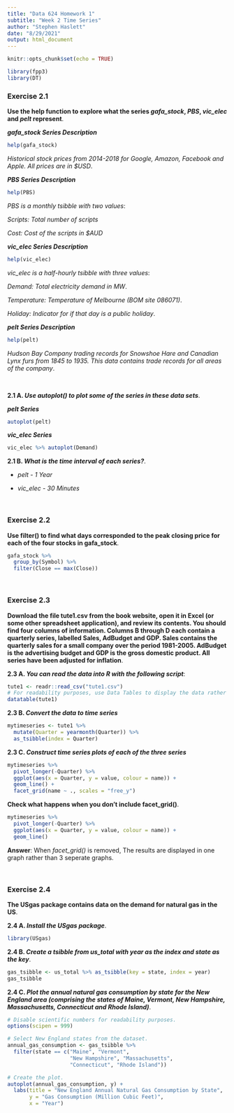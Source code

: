 ```yaml
---
title: "Data 624 Homework 1"
subtitle: "Week 2 Time Series"
author: "Stephen Haslett"
date: "8/29/2021"
output: html_document
---
```


```r
knitr::opts_chunk$set(echo = TRUE)
```

```r
library(fpp3)
library(DT)
```


### Exercise 2.1
**Use the help function to explore what the series _gafa_stock_, _PBS_, _vic_elec_ and _pelt_ represent**.

**_gafa_stock Series Description_**
```r
help(gafa_stock)
```

_Historical stock prices from 2014-2018 for Google, Amazon, Facebook and Apple. All prices are in $USD_.


**_PBS Series Description_**
```r
help(PBS)
```

_PBS is a monthly tsibble with two values_:

_Scripts: Total number of scripts_

_Cost:	Cost of the scripts in $AUD_


**_vic_elec Series Description_**

```r
help(vic_elec)
```

_vic_elec is a half\-hourly tsibble with three values_:

_Demand:	Total electricity demand in MW_.

_Temperature:	Temperature of Melbourne (BOM site 086071)_.

_Holiday:	Indicator for if that day is a public holiday_.


**_pelt Series Description_**

```r
help(pelt)
```

_Hudson Bay Company trading records for Snowshoe Hare and Canadian Lynx furs from 1845 to 1935. This data contains trade records for all areas of the company_.

\ 

**2.1 A. _Use autoplot() to plot some of the series in these data sets_**.

**_pelt Series_**

```r
autoplot(pelt)
```

**_vic_elec Series_**

```r
vic_elec %>% autoplot(Demand)
```


**2.1 B. _What is the time interval of each series?_**.

* _pelt \- 1 Year_

* _vic_elec - 30 Minutes_ 

\  
\ 

### Exercise 2.2
**Use filter() to find what days corresponded to the peak closing price for each of the four stocks in gafa_stock**.

```r
gafa_stock %>%
  group_by(Symbol) %>%
  filter(Close == max(Close))
```

\  
\ 

### Exercise 2.3
**Download the file tute1.csv from the book website, open it in Excel (or some other spreadsheet application), and review its contents. You should find four columns of information. Columns B through D each contain a quarterly series, labelled Sales, AdBudget and GDP. Sales contains the quarterly sales for a small company over the period 1981-2005. AdBudget is the advertising budget and GDP is the gross domestic product. All series have been adjusted for inflation**.

**2.3 A. _You can read the data into R with the following script_**:

```r
tute1 <- readr::read_csv("tute1.csv")
# For readability purposes, use Data Tables to display the data rather than View().
datatable(tute1)
```

**2.3 B. _Convert the data to time series_**

```r
mytimeseries <- tute1 %>%
  mutate(Quarter = yearmonth(Quarter)) %>%
  as_tsibble(index = Quarter)
```


**2.3 C. _Construct time series plots of each of the three series_**

```r
mytimeseries %>%
  pivot_longer(-Quarter) %>%
  ggplot(aes(x = Quarter, y = value, colour = name)) +
  geom_line() +
  facet_grid(name ~ ., scales = "free_y")
```

**Check what happens when you don’t include facet_grid()**.

```r
mytimeseries %>%
  pivot_longer(-Quarter) %>%
  ggplot(aes(x = Quarter, y = value, colour = name)) +
  geom_line()
```

**Answer**:
When _facet_grid()_ is removed, The results are displayed in one graph rather than 3 seperate graphs.

\ 
\ 

### Exercise 2.4
**The USgas package contains data on the demand for natural gas in the US**.

**2.4 A. _Install the USgas package_**.

```r
library(USgas)
```


**2.4 B. _Create a tsibble from us_total with year as the index and state as the key_**.

```r
gas_tsibble <- us_total %>% as_tsibble(key = state, index = year)
gas_tsibble
```

**2.4 C. _Plot the annual natural gas consumption by state for the New England area (comprising the states of Maine, Vermont, New Hampshire, Massachusetts, Connecticut and Rhode Island)_**.

```r
# Disable scientific numbers for readability purposes.
options(scipen = 999)

# Select New England states from the dataset.
annual_gas_consumption <- gas_tsibble %>%
  filter(state == c("Maine", "Vermont",
                    "New Hampshire", "Massachusetts",
                    "Connecticut", "Rhode Island"))

# Create the plot.
autoplot(annual_gas_consumption, y) +
  labs(title = "New England Annual Natural Gas Consumption by State",
       y = "Gas Consumption (Million Cubic Feet)",
       x = "Year")
  
```




